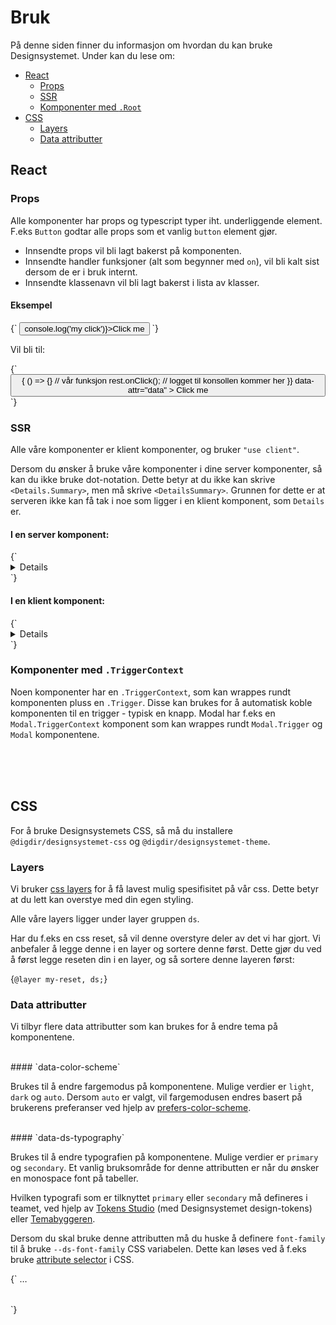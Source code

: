 

<Meta title='Bruk' />

# Bruk

På denne siden finner du informasjon om hvordan du kan bruke Designsystemet.
Under kan du lese om:

- [React](#react)
  - [Props](#props)
  - [SSR](#ssr)
  - [Komponenter med `.Root`](#komponenter-med-root)
- [CSS](#css)
  - [Layers](#layers)
  - [Data attributter](#data-attributter)

## React

### Props

Alle komponenter har props og typescript typer iht. underliggende element. F.eks `Button` godtar alle props som et vanlig `button` element gjør.

- Innsendte props vil bli lagt bakerst på komponenten.
- Innsendte handler funksjoner (alt som begynner med `on`), vil bli kalt sist dersom de er i bruk internt.
- Innsendte klassenavn vil bli lagt bakerst i lista av klasser.

#### Eksempel

<CodeSnippet language='ts'>
  {`
  <Button data-attr="data" className='my-class' onClick={() => console.log('my click')}>Click me</Button>
`}
</CodeSnippet>

<br />

Vil bli til:

<CodeSnippet language='ts'>
  {`
  <button 
    className='ds-btn ... my-class' 
    onClick={() => {
      () => {} // vår funksjon
      rest.onClick(); // logget til konsollen kommer her
    }}
    data-attr="data"
  >
    Click me
  </button>
`}
</CodeSnippet>

<br />

### SSR

Alle våre komponenter er klient komponenter, og bruker `"use client"`.

Dersom du ønsker å bruke våre komponenter i dine server komponenter, så kan du ikke bruke dot-notation.
Dette betyr at du ikke kan skrive `<Details.Summary>`, men må skrive `<DetailsSummary>`. Grunnen for dette er at serveren ikke kan få tak i noe
som ligger i en klient komponent, som `Details` er.

#### I en server komponent:

<CodeSnippet language='ts'>
{`

<Details>
  <DetailsSummary>...</DetailsSummary>
  <DetailsContent>...</DetailsContent>
</Details>
`}
</CodeSnippet>

#### I en klient komponent:

<CodeSnippet language='ts'>
{`

<Details>
  <Details.Summary>...</Details.Summary>
  <Details.Content>...</Details.Content>
</Details>
`}
</CodeSnippet>

### Komponenter med `.TriggerContext`

Noen komponenter har en `.TriggerContext`, som kan wrappes rundt komponenten pluss en `.Trigger`.
Disse kan brukes for å automatisk koble komponenten til en trigger - typisk en knapp.
Modal har f.eks en `Modal.TriggerContext` komponent som kan wrappes rundt `Modal.Trigger` og `Modal` komponentene.

<br />
<br />
<br />

## CSS

For å bruke Designsystemets CSS, så må du installere `@digdir/designsystemet-css` og `@digdir/designsystemet-theme`.

### Layers

Vi bruker [css layers](https://developer.mozilla.org/en-US/docs/Web/CSS/@layer) for å få lavest mulig spesifisitet på vår css.
Dette betyr at du lett kan overstye med din egen styling.

Alle våre layers ligger under layer gruppen `ds`.

Har du f.eks en css reset, så vil denne overstyre deler av det vi har gjort. Vi anbefaler å legge denne i en layer og sortere denne først.
Dette gjør du ved å først legge reseten din i en layer, og så sortere denne layeren først:

<CodeSnippet language='css'>{`@layer my-reset, ds;`}</CodeSnippet>

### Data attributter

Vi tilbyr flere data attributter som kan brukes for å endre tema på komponentene.

<br />
#### `data-color-scheme`

Brukes til å endre fargemodus på komponentene. Mulige verdier er `light`, `dark` og `auto`.
Dersom `auto` er valgt, vil fargemodusen endres basert på brukerens preferanser ved hjelp av
[prefers-color-scheme](https://developer.mozilla.org/en-US/docs/Web/CSS/@media/prefers-color-scheme).

<br />
#### `data-ds-typography`

Brukes til å endre typografien på komponentene. Mulige verdier er `primary` og `secondary`.
Et vanlig bruksområde for denne attributten er når du ønsker en monospace font på tabeller.

Hvilken typografi som er tilknyttet `primary` eller `secondary` må defineres i teamet, ved hjelp av [Tokens Studio](https://tokens.studio/)
(med Designsystemet design-tokens) eller [Temabyggeren](https://theme.designsystemet.no/).

Dersom du skal bruke denne attributten må du huske å definere `font-family` til å bruke `--ds-font-family` CSS variabelen.
Dette kan løses ved å f.eks bruke [attribute selector](https://developer.mozilla.org/en-US/docs/Web/CSS/Attribute_selectors) i CSS.

<CodeSnippet language='html'>
  {`
  <style>
  [data-ds-typography='secondary'] {
    font-family: var(--ds-font-family), monospace;
  }
  </style>
  <table
    data-ds-typography='secondary'
  >
    …
  </table>
  `}
</CodeSnippet>
